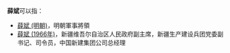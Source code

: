 '''薛斌'''可以指：
* [[薛斌_(明朝)|薛斌 (明朝)]]，明朝軍事將領
* [[薛斌_(1966年)|薛斌 (1966年)]]，新疆维吾尔自治区人民政府副主席，新疆生产建设兵团党委副书记、司令员，中国新建集团公司总经理
{{Disambiguation|B|Cat=二字薛姓人名消歧義}}